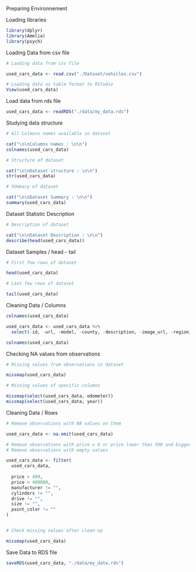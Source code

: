 Preparing Environnement

Loading libraries

```r

library(dplyr)
library(Amelia)
library(psych)

```

Loading Data from csv file

```r

# Laoding data from csv file

used_cars_data <- read.csv("./Dataset/vehicles.csv")

# Loading data as table format to RStudio
View(used_cars_data)

```

Load data from rds file 

```r

used_cars_data <- readRDS("./data/my_data.rds")

```

Studying data structure

```r

# All Colmuns names available in dataset

cat("\n\nColumns names : \n\n")
colnames(used_cars_data)

# Structure of dataset

cat("\n\nDataset structure : \n\n")
str(used_cars_data)

# SUmmary of dataset

cat("\n\nDataset Summary : \n\n")
summary(used_cars_data)

```

Dataset Statistic Description

```r

# Description of dataset

cat("\n\nDataset Description : \n\n")
describe(head(used_cars_data))

```

Dataset Samples / head - tail

```r

# First few rows of dataset

head(used_cars_data)

# Last few rows of dataset

tail(used_cars_data)

```

Cleaning Data / Columns

```r

colnames(used_cars_data)

used_cars_data <- used_cars_data %>%
  select(-id, -url, -model, -county, -description, -image_url, -region_url, -VIN, -lat, -long, -posting_date)

colnames(used_cars_data)

```

Checking NA values from observations

```r

# Missing values from observations in dataset

missmap(used_cars_data)

# Missing values of specific columns

missmap(select(used_cars_data, odometer))
missmap(select(used_cars_data, year))

```

Cleaning Data / Rows

```r

# Remove observations with NA values on them

used_cars_data <- na.omit(used_cars_data)

# Remove observations with price = 0 or price lower than 500 and bigger than 400000
# Remove observations with empty values

used_cars_data <- filter(
  used_cars_data, 
  
  price > 499, 
  price < 400000, 
  manufacturer != "", 
  cylinders != "", 
  drive != "",
  size != "",
  paint_color != ""
)


# Check missing values after clean-up

missmap(used_cars_data)

```

Save Data to RDS file

```r

saveRDS(used_cars_data, "./data/my_data.rds")

```







